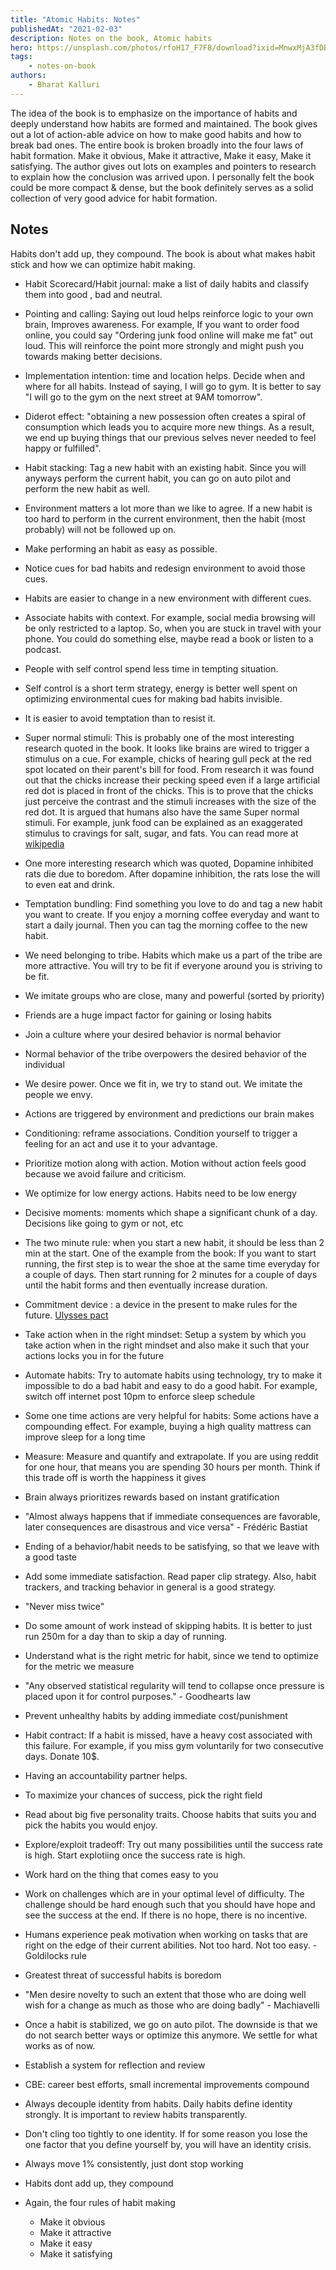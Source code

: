 ```yaml
---
title: "Atomic Habits: Notes"
publishedAt: "2021-02-03"
description: Notes on the book, Atomic habits
hero: https://unsplash.com/photos/rfoH17_F7F8/download?ixid=MnwxMjA3fDB8MXxzZWFyY2h8MTd8fGhhYml0c3x8MHx8fHwxNjM5MTU4OTQw&force=true&w=640
tags:
    - notes-on-book
authors:
    - Bharat Kalluri
---
```


The idea of the book is to emphasize on the importance of habits and deeply understand how habits are formed and
maintained. The book gives out a lot of action-able advice on how to make good habits and how to break bad ones. The
entire book is broken broadly into the four laws of habit formation. Make it obvious, Make it attractive, Make it easy,
Make it satisfying. The author gives out lots on examples and pointers to research to explain how the conclusion was
arrived upon. I personally felt the book could be more compact & dense, but the book definitely serves as a solid collection of
very good advice for habit formation.

## Notes

Habits don't add up, they compound. The book is about what makes habit stick and how we can optimize habit making.

-   Habit Scorecard/Habit journal: make a list of daily habits and classify them into good , bad and neutral.

-   Pointing and calling: Saying out loud helps reinforce logic to your own brain, Improves awareness. For example, If you
    want to order food online, you could say "Ordering junk food online will make me fat" out loud. This will reinforce the
    point more strongly and might push you towards making better decisions.

-   Implementation intention: time and location helps. Decide when and where for all habits. Instead of saying, I will go to
    gym. It is better to say "I will go to the gym on the next street at 9AM tomorrow".

-   Diderot effect: "obtaining a new possession often creates a spiral of consumption which leads you to acquire more new
    things. As a result, we end up buying things that our previous selves never needed to feel happy or fulfilled".

-   Habit stacking: Tag a new habit with an existing habit. Since you will anyways perform the current habit, you can go on
    auto pilot and perform the new habit as well.

-   Environment matters a lot more than we like to agree. If a new habit is too hard to perform in the current environment,
    then the habit (most probably) will not be followed up on.

-   Make performing an habit as easy as possible.

-   Notice cues for bad habits and redesign environment to avoid those cues.

-   Habits are easier to change in a new environment with different cues.

-   Associate habits with context. For example, social media browsing will be only restricted to a laptop. So, when you are
    stuck in travel with your phone. You could do something else, maybe read a book or listen to a podcast.

-   People with self control spend less time in tempting situation.

-   Self control is a short term strategy, energy is better well spent on optimizing environmental cues for making bad
    habits invisible.

-   It is easier to avoid temptation than to resist it.

-   Super normal stimuli: This is probably one of the most interesting research quoted in the book. It looks like brains are
    wired to trigger a stimulus on a cue. For example, chicks of hearing gull peck at the red spot located on their parent's
    bill for food. From research it was found out that the chicks increase their pecking speed even if a large artificial
    red dot is placed in front of the chicks. This is to prove that the chicks just perceive the contrast and the stimuli
    increases with the size of the red dot. It is argued that humans also have the same Super normal stimuli. For example,
    junk food can be explained as an exaggerated stimulus to cravings for salt, sugar, and fats. You can read more at
    [wikipedia](https://en.wikipedia.org/wiki/Supernormal_stimulus)

-   One more interesting research which was quoted, Dopamine inhibited rats die due to boredom. After dopamine inhibition,
    the rats lose the will to even eat and drink.

-   Temptation bundling: Find something you love to do and tag a new habit you want to create. If you enjoy a morning coffee
    everyday and want to start a daily journal. Then you can tag the morning coffee to the new habit.

-   We need belonging to tribe. Habits which make us a part of the tribe are more attractive. You will try to be fit if
    everyone around you is striving to be fit.

-   We imitate groups who are close, many and powerful (sorted by priority)

-   Friends are a huge impact factor for gaining or losing habits

-   Join a culture where your desired behavior is normal behavior

-   Normal behavior of the tribe overpowers the desired behavior of the individual

-   We desire power. Once we fit in, we try to stand out. We imitate the people we envy.

-   Actions are triggered by environment and predictions our brain makes

-   Conditioning: reframe associations. Condition yourself to trigger a feeling for an act and use it to your advantage.

-   Prioritize motion along with action. Motion without action feels good because we avoid failure and criticism.

-   We optimize for low energy actions. Habits need to be low energy

-   Decisive moments: moments which shape a significant chunk of a day. Decisions like going to gym or not, etc

-   The two minute rule: when you start a new habit, it should be less than 2 min at the start. One of the example from the
    book: If you want to start running, the first step is to wear the shoe at the same time everyday for a couple of days.
    Then start running for 2 minutes for a couple of days until the habit forms and then eventually increase duration.

-   Commitment device : a device in the present to make rules for the future. [Ulysses
    pact](https://en.wikipedia.org/wiki/Ulysses_pact)

-   Take action when in the right mindset: Setup a system by which you take action when in the right mindset and also make
    it such that your actions locks you in for the future

-   Automate habits: Try to automate habits using technology, try to make it impossible to do a bad habit and easy to do a
    good habit. For example, switch off internet post 10pm to enforce sleep schedule

-   Some one time actions are very helpful for habits: Some actions have a compounding effect. For example, buying a high
    quality mattress can improve sleep for a long time

-   Measure: Measure and quantify and extrapolate. If you are using reddit for one hour, that means you are spending 30
    hours per month. Think if this trade off is worth the happiness it gives

-   Brain always prioritizes rewards based on instant gratification

-   "Almost always happens that if immediate consequences are favorable, later consequences are disastrous and vice versa" -
    Frédéric Bastiat

-   Ending of a behavior/habit needs to be satisfying, so that we leave with a good taste

-   Add some immediate satisfaction. Read paper clip strategy. Also, habit trackers, and tracking behavior in general is a
    good strategy.

-   "Never miss twice"

-   Do some amount of work instead of skipping habits. It is better to just run 250m for a day than to skip a day of
    running.

-   Understand what is the right metric for habit, since we tend to optimize for the metric we measure

-   "Any observed statistical regularity will tend to collapse once pressure is placed upon it for control purposes." -
    Goodhearts law

-   Prevent unhealthy habits by adding immediate cost/punishment

-   Habit contract: If a habit is missed, have a heavy cost associated with this failure. For example, if you miss gym
    voluntarily for two consecutive days. Donate 10$.

-   Having an accountability partner helps.

-   To maximize your chances of success, pick the right field

-   Read about big five personality traits. Choose habits that suits you and pick the habits you would enjoy.

-   Explore/exploit tradeoff: Try out many possibilities until the success rate is high. Start explotiing once the success
    rate is high.

-   Work hard on the thing that comes easy to you

-   Work on challenges which are in your optimal level of difficulty. The challenge should be hard enough such that you
    should have hope and see the success at the end. If there is no hope, there is no incentive.

-   Humans experience peak motivation when working on tasks that are right on the edge of their current abilities. Not too
    hard. Not too easy. - Goldilocks rule

-   Greatest threat of successful habits is boredom

-   "Men desire novelty to such an extent that those who are doing well wish for a change as much as those who are doing
    badly" - Machiavelli

-   Once a habit is stabilized, we go on auto pilot. The downside is that we do not search better ways or optimize this
    anymore. We settle for what works as of now.

-   Establish a system for reflection and review

-   CBE: career best efforts, small incremental improvements compound

-   Always decouple identity from habits. Daily habits define identity strongly. It is important to review habits
    transparently.

-   Don't cling too tightly to one identity. If for some reason you lose the one factor that you define yourself by, you
    will have an identity crisis.

-   Always move 1% consistently, just dont stop working

-   Habits dont add up, they compound

-   Again, the four rules of habit making
    -   Make it obvious
    -   Make it attractive
    -   Make it easy
    -   Make it satisfying
